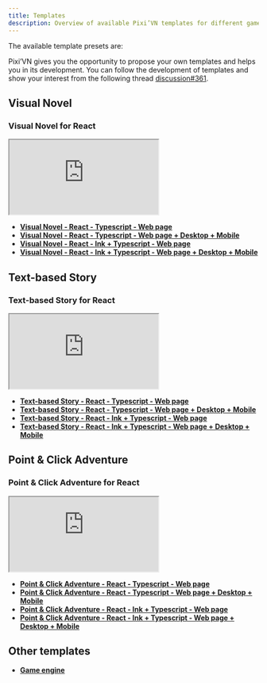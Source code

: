 ```yaml
---
title: Templates
description: Overview of available Pixi’VN templates for different game genres and frameworks, including links and live previews. Visual Novel for React, Text-based Story for React, Point & Click Adventure for React, and more.
---
```


The available template presets are:

<Callout title="More templates will be added in the future" type="info">

Pixi’VN gives you the opportunity to propose your own templates and helps you in its development. You can follow the development of templates and show your interest from the following thread [discussion#361](https://github.com/DRincs-Productions/pixi-vn/discussions/361).

</Callout>

## Visual Novel

### Visual Novel for React

<iframe src="https://pixi-vn-react-template.web.app/"
    title="Visual Novel - React"
    style={{
        width: "100%",
        height: "400px",
        border: "0",
        borderRadius: "4px",
        overflow: "hidden",
    }}
    allowFullScreen={true}
></iframe>

- **[Visual Novel - React - Typescript - Web page](https://github.com/DRincs-Productions/pixi-vn-react-template)**
- **[Visual Novel - React - Typescript - Web page + Desktop + Mobile](https://github.com/DRincs-Productions/pixi-vn-react-template/tree/tauri)**
- **[Visual Novel - React - Ink + Typescript - Web page](https://github.com/DRincs-Productions/pixi-vn-react-template/tree/ink)**
- **[Visual Novel - React - Ink + Typescript - Web page + Desktop + Mobile](https://github.com/DRincs-Productions/pixi-vn-react-template/tree/ink-tauri)**

## Text-based Story

### Text-based Story for React

<iframe src="https://pixi-vn-react-st-template.web.app/"
    title="Visual Novel - React"
    style={{
        width: "100%",
        height: "400px",
        border: "0",
        borderRadius: "4px",
        overflow: "hidden",
    }}
    allowFullScreen={true}
></iframe>

- **[Text-based Story - React - Typescript - Web page](https://github.com/DRincs-Productions/pixi-vn-nonlinear-stories-react-template)**
- **[Text-based Story - React - Typescript - Web page + Desktop + Mobile](https://github.com/DRincs-Productions/pixi-vn-nonlinear-stories-react-template/tree/tauri)**
- **[Text-based Story - React - Ink + Typescript - Web page](https://github.com/DRincs-Productions/pixi-vn-nonlinear-stories-react-template/tree/ink)**
- **[Text-based Story - React - Ink + Typescript - Web page + Desktop + Mobile](https://github.com/DRincs-Productions/pixi-vn-nonlinear-stories-react-template/tree/ink-tauri)**

## Point & Click Adventure

### Point & Click Adventure for React

<iframe src="https://nqtr-react-template.firebaseapp.com/"
    title="Point & Click Adventure - React"
    style={{
        width: "100%",
        height: "400px",
        border: "0",
        borderRadius: "4px",
        overflow: "hidden",
    }}
    allowFullScreen={true}
></iframe>

- **[Point & Click Adventure - React - Typescript - Web page](https://github.com/DRincs-Productions/nqtr-react-template)**
- **[Point & Click Adventure - React - Typescript - Web page + Desktop + Mobile](https://github.com/DRincs-Productions/nqtr-react-template/tree/tauri)**
- **[Point & Click Adventure - React - Ink + Typescript - Web page](https://github.com/DRincs-Productions/nqtr-react-template/tree/ink)**
- **[Point & Click Adventure - React - Ink + Typescript - Web page + Desktop + Mobile](https://github.com/DRincs-Productions/nqtr-react-template/tree/ink-tauri)**

## Other templates

- **[Game engine](https://github.com/DRincs-Productions/pixi-vn-game-engine-template)**
